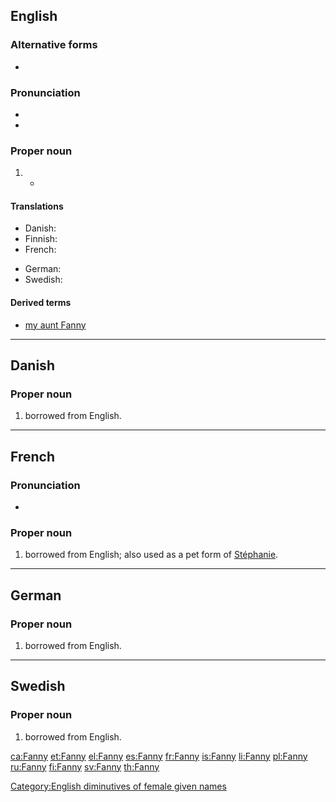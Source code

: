{{also|fanny|Fanný}}
==English==

===Alternative forms===
* {{l|en|Fannie}}

===Pronunciation===
* {{IPA|/ˈfæni/|lang=en}}
* {{rhymes|æni|lang=en}}

===Proper noun===
{{en-proper noun}}

# {{non-gloss definition|A [[diminutive]] of [[Frances]], also used as a female [[given name]].}}
#* {{quote-book|year=1883|author=[[w:Wilkie Collins|Wilkie Collins]]|title=Heart and Science|publisher=Chatto and Windus|page=227|passage="My name is Frances. Don't call me '''Fanny'''!" "Why not?" "Because it's too absurd to be endured! What does the mere sound of '''Fanny''' suggest? A flirting dancing creature - plump and fair, and playful and pretty!"}}

====Translations====
{{trans-top|female given name}}
* Danish: {{t|da|Fanny}}
* Finnish: {{t+|fi|Fanni}}
* French: {{t+|fr|Fanny}}
{{trans-mid}}
* German: {{t|de|Fanny}}
* Swedish: {{t+|sv|Fanny}}
{{trans-bottom}}

====Derived terms====
* [[my aunt Fanny]]

[[Category:English diminutives of female given names]]

----

==Danish==

===Proper noun===
{{head|da|proper noun}}

# {{given name|female|lang=da}} borrowed from English.

----

==French==

===Pronunciation===
* {{IPA|/fani/|lang=fr}}

===Proper noun===
{{fr-proper noun}}

# {{given name|female|lang=fr}} borrowed from English; also used as a pet form of [[Stéphanie]].

----

==German==

===Proper noun===
{{head|de|proper noun}}

# {{given name|female|lang=de}} borrowed from English.

----

==Swedish==

===Proper noun===
{{head|sv|proper noun}}

# {{given name|female|lang=sv}} borrowed from English.

[[ca:Fanny]]
[[et:Fanny]]
[[el:Fanny]]
[[es:Fanny]]
[[fr:Fanny]]
[[is:Fanny]]
[[li:Fanny]]
[[pl:Fanny]]
[[ru:Fanny]]
[[fi:Fanny]]
[[sv:Fanny]]
[[th:Fanny]]